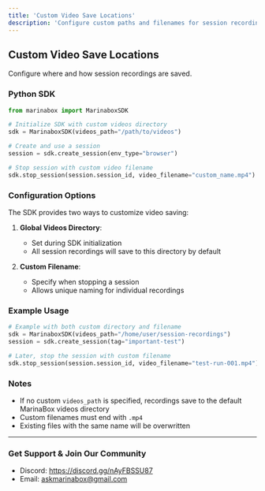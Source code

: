 ```yaml
---
title: 'Custom Video Save Locations'
description: 'Configure custom paths and filenames for session recordings'
---
```


## Custom Video Save Locations

Configure where and how session recordings are saved.

### Python SDK

```python
from marinabox import MarinaboxSDK

# Initialize SDK with custom videos directory
sdk = MarinaboxSDK(videos_path="/path/to/videos")

# Create and use a session
session = sdk.create_session(env_type="browser")

# Stop session with custom video filename
sdk.stop_session(session.session_id, video_filename="custom_name.mp4")
```

### Configuration Options

The SDK provides two ways to customize video saving:

1. **Global Videos Directory**:
   - Set during SDK initialization
   - All session recordings will save to this directory by default

2. **Custom Filename**:
   - Specify when stopping a session
   - Allows unique naming for individual recordings

### Example Usage

```python
# Example with both custom directory and filename
sdk = MarinaboxSDK(videos_path="/home/user/session-recordings")
session = sdk.create_session(tag="important-test")

# Later, stop the session with custom filename
sdk.stop_session(session.session_id, video_filename="test-run-001.mp4")
```

### Notes

- If no custom `videos_path` is specified, recordings save to the default MarinaBox videos directory
- Custom filenames must end with `.mp4`
- Existing files with the same name will be overwritten

---

### Get Support & Join Our Community
* Discord: https://discord.gg/nAyFBSSU87
* Email: askmarinabox@gmail.com
